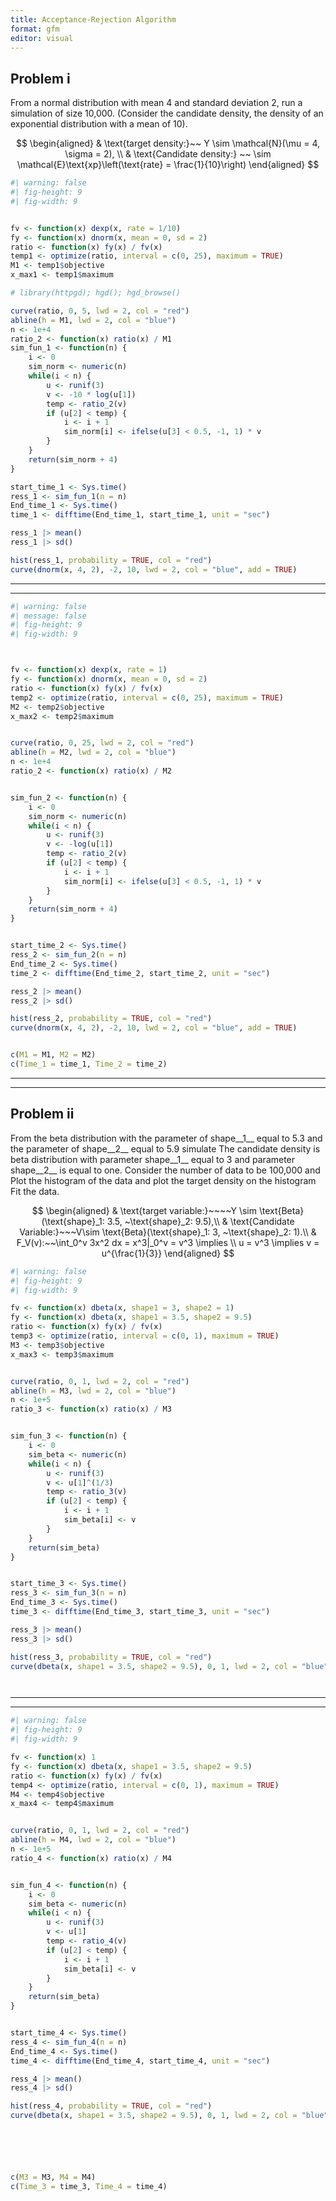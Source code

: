 ```yaml
---
title: Acceptance-Rejection Algorithm
format: gfm
editor: visual
---
```


## Problem i 

From a normal distribution with mean 4 and standard deviation 2, run a simulation of size 10,000. 
(Consider the candidate density, the density of an exponential distribution with a mean of 10).

$$
\begin{aligned}
& \text{target density:}~~ Y \sim \mathcal{N}(\mu = 4, \sigma = 2), \\
& \text{Candidate density:} ~~ \sim \mathcal{E}\text{xp}\left(\text{rate} = \frac{1}{10}\right)
\end{aligned}
$$


```r
#| warning: false
#| fig-height: 9
#| fig-width: 9


fv <- function(x) dexp(x, rate = 1/10)
fy <- function(x) dnorm(x, mean = 0, sd = 2)
ratio <- function(x) fy(x) / fv(x)
temp1 <- optimize(ratio, interval = c(0, 25), maximum = TRUE)
M1 <- temp1$objective 
x_max1 <- temp1$maximum

# library(httpgd); hgd(); hgd_browse()

curve(ratio, 0, 5, lwd = 2, col = "red")
abline(h = M1, lwd = 2, col = "blue")
n <- 1e+4
ratio_2 <- function(x) ratio(x) / M1
sim_fun_1 <- function(n) {
    i <- 0
    sim_norm <- numeric(n)
    while(i < n) {
        u <- runif(3)
        v <- -10 * log(u[1])
        temp <- ratio_2(v)
        if (u[2] < temp) {
            i <- i + 1
            sim_norm[i] <- ifelse(u[3] < 0.5, -1, 1) * v 
        }
    }
    return(sim_norm + 4)
}

start_time_1 <- Sys.time()
ress_1 <- sim_fun_1(n = n)
End_time_1 <- Sys.time()
time_1 <- difftime(End_time_1, start_time_1, unit = "sec")

ress_1 |> mean()
ress_1 |> sd()

hist(ress_1, probability = TRUE, col = "red")
curve(dnorm(x, 4, 2), -2, 10, lwd = 2, col = "blue", add = TRUE)
```


***
***



```r
#| warning: false
#| message: false
#| fig-height: 9
#| fig-width: 9



fv <- function(x) dexp(x, rate = 1)
fy <- function(x) dnorm(x, mean = 0, sd = 2)
ratio <- function(x) fy(x) / fv(x)
temp2 <- optimize(ratio, interval = c(0, 25), maximum = TRUE)
M2 <- temp2$objective 
x_max2 <- temp2$maximum


curve(ratio, 0, 25, lwd = 2, col = "red")
abline(h = M2, lwd = 2, col = "blue")
n <- 1e+4
ratio_2 <- function(x) ratio(x) / M2


sim_fun_2 <- function(n) {
    i <- 0
    sim_norm <- numeric(n)
    while(i < n) {
        u <- runif(3)
        v <- -log(u[1])
        temp <- ratio_2(v)
        if (u[2] < temp) {
            i <- i + 1
            sim_norm[i] <- ifelse(u[3] < 0.5, -1, 1) * v 
        }
    }
    return(sim_norm + 4)
}


start_time_2 <- Sys.time()
ress_2 <- sim_fun_2(n = n)
End_time_2 <- Sys.time()
time_2 <- difftime(End_time_2, start_time_2, unit = "sec")

ress_2 |> mean()
ress_2 |> sd()

hist(ress_2, probability = TRUE, col = "red")
curve(dnorm(x, 4, 2), -2, 10, lwd = 2, col = "blue", add = TRUE)


c(M1 = M1, M2 = M2)
c(Time_1 = time_1, Time_2 = time_2)
```




***
***


## Problem ii 
From the beta distribution with the parameter of shape__1__ equal to 5.3 and the parameter of shape__2__ equal to 5.9
simulate The candidate density is beta distribution with parameter shape__1__ equal to 3 and parameter
shape__2__ is equal to one. Consider the number of data to be 100,000 and
Plot the histogram of the data and plot the target density on the histogram
Fit the data.

$$
\begin{aligned}
& \text{target variable:}~~~~Y \sim \text{Beta}(\text{shape}_1: 3.5, ~\text{shape}_2: 9.5),\\
& \text{Candidate Variable:}~~~V\sim \text{Beta}(\text{shape}_1: 3, ~\text{shape}_2: 1).\\
& F_V(v):~~\int_0^v 3x^2 dx = x^3|_0^v = v^3 \implies \\
u = v^3 \implies v = u^{\frac{1}{3}}
\end{aligned}
$$



```r
#| warning: false
#| fig-height: 9
#| fig-width: 9

fv <- function(x) dbeta(x, shape1 = 3, shape2 = 1)
fy <- function(x) dbeta(x, shape1 = 3.5, shape2 = 9.5)
ratio <- function(x) fy(x) / fv(x)
temp3 <- optimize(ratio, interval = c(0, 1), maximum = TRUE)
M3 <- temp3$objective 
x_max3 <- temp3$maximum


curve(ratio, 0, 1, lwd = 2, col = "red")
abline(h = M3, lwd = 2, col = "blue")
n <- 1e+5
ratio_3 <- function(x) ratio(x) / M3


sim_fun_3 <- function(n) {
    i <- 0
    sim_beta <- numeric(n)
    while(i < n) {
        u <- runif(3)
        v <- u[1]^(1/3)
        temp <- ratio_3(v)
        if (u[2] < temp) {
            i <- i + 1
            sim_beta[i] <- v 
        }
    }
    return(sim_beta)
}


start_time_3 <- Sys.time()
ress_3 <- sim_fun_3(n = n)
End_time_3 <- Sys.time()
time_3 <- difftime(End_time_3, start_time_3, unit = "sec")

ress_3 |> mean()
ress_3 |> sd()

hist(ress_3, probability = TRUE, col = "red")
curve(dbeta(x, shape1 = 3.5, shape2 = 9.5), 0, 1, lwd = 2, col = "blue", add = TRUE)




```




***
***



```r
#| warning: false
#| fig-height: 9
#| fig-width: 9

fv <- function(x) 1
fy <- function(x) dbeta(x, shape1 = 3.5, shape2 = 9.5)
ratio <- function(x) fy(x) / fv(x)
temp4 <- optimize(ratio, interval = c(0, 1), maximum = TRUE)
M4 <- temp4$objective 
x_max4 <- temp4$maximum


curve(ratio, 0, 1, lwd = 2, col = "red")
abline(h = M4, lwd = 2, col = "blue")
n <- 1e+5
ratio_4 <- function(x) ratio(x) / M4


sim_fun_4 <- function(n) {
    i <- 0
    sim_beta <- numeric(n)
    while(i < n) {
        u <- runif(3)
        v <- u[1]
        temp <- ratio_4(v)
        if (u[2] < temp) {
            i <- i + 1
            sim_beta[i] <- v 
        }
    }
    return(sim_beta)
}


start_time_4 <- Sys.time()
ress_4 <- sim_fun_4(n = n)
End_time_4 <- Sys.time()
time_4 <- difftime(End_time_4, start_time_4, unit = "sec")

ress_4 |> mean()
ress_4 |> sd()

hist(ress_4, probability = TRUE, col = "red")
curve(dbeta(x, shape1 = 3.5, shape2 = 9.5), 0, 1, lwd = 2, col = "blue", add = TRUE)






c(M3 = M3, M4 = M4)
c(Time_3 = time_3, Time_4 = time_4)
```